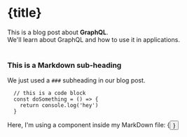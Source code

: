 


<ArticleHead title={title} date={date} description={description} thumbnailUrl={thumbnailUrl} />

# {title}

<div>
  This is a blog post about <strong>GraphQL</strong>. <br />
  We'll learn about GraphQL and how to use it in applications.
</div>

<br />

### This is a Markdown sub-heading

We just used a `###` subheading in our blog post.

```
  // this is a code block
  const doSomething = () => {
    return console.log('hey')
  }
```

<div>Here, I'm using a component inside my MarkDown file: {<Button text={'Click me'} />}</div>
